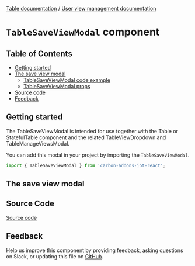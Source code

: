 [Table documentation](/docs/1-watson-iot-table--playground) / [User view management documentation](/docs/1-watson-iot-table-user-view-management--with-user-view-management)

# `TableSaveViewModal` component

## Table of Contents

- [Getting started](#getting-started)
- [The save view modal](#the-save-view-modal)
  - [TableSaveViewModal code example](#tablesaveviewmodal-code-example)
  - [TableSaveViewModal props](#tablesaveviewmodal-props)
- [Source code](#source-code)
- [Feedback](#feedback)

## Getting started

The TableSaveViewModal is intended for use together with the Table or StatefulTable component
and the related TableViewDropdown and TableManageViewsModal.

You can add this modal in your project by importing the `TableSaveViewModal`.

```js
import { TableSaveViewModal } from 'carbon-addons-iot-react';
```

## The save view modal


<TableSaveViewModalContent />

## Source Code

[Source code](https://github.com/carbon-design-system/carbon-addons-iot-react/tree/next/packages/react/src/components/Table/TableSaveViewModal)

## Feedback

Help us improve this component by providing feedback, asking questions on Slack, or updating this file on
[GitHub](https://github.com/carbon-design-system/carbon-addons-iot-react/tree/next/packages/react/src/components/Table/Table.mdx).
